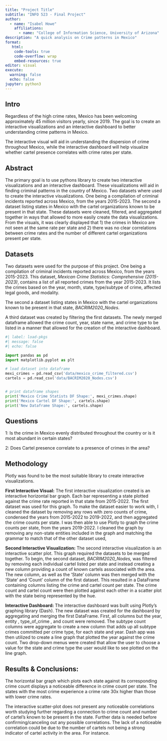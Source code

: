 ```yaml
---
title: "Project Title"
subtitle: "INFO 523 - Final Project"
author: 
  - name: "Isabel Howe"
    affiliations:
      - name: "College of Information Science, University of Arizona"
description: "A quick analysis on Crime patterns in Mexico"
format:
   html:
    code-tools: true
    code-overflow: wrap
    embed-resources: true
editor: visual
execute:
  warning: false
  echo: false
jupyter: python3
---
```


## Intro

Regardless of the high crime rates, Mexico has been welcoming approximately 45 million visitors yearly, since 2019. The goal is to create an interactive visualizations and an interactive dashboard to better understanding crime patterns in Mexico.

The interactive visual will aid in understanding the dispersion of crime throughout Mexico, while the interactive dashboard will help visualize whether cartel presence correlates with crime rates per state.

## Abstract

The primary goal is to use pythons library to create two interactive visualizations and an interactive dashboard. These visualizations will aid in finding criminal patterns in the country of Mexico. Two datasets where used to create the interactive visualizations. One being a compilation of criminal incidents reported across Mexico, from the years 2015-2023. The second a dataset listing states in Mexico with the cartel organizations known to be present in that state. These datasets were cleaned, filtered, and aggregated together in ways that allowed to more easily create the data visualizations. From the visuals, it was clearly displayed that 1) the crimes in Mexico are not seen at the same rate per state and 2) there was no clear correlations between crime rates and the number of different cartel organizations present per state.

## Datasets

Two datasets were used for the purpose of this project. One being a compilation of criminal incidents reported across Mexico, from the years 2015-2023. This dataset, *Mexican Crime Statistics: Comprehensive (2015-2023)*, contains a list of all reported crimes from the year 2015-2023. It lists the crimes based on the year, month, state, type/subtype of crime, affected legal goods, and modality.

The second a dataset listing states in Mexico with the cartel organizations known to be present in that state, *BACRIM2020_Nodes*.

A third dataset was created by filtering the first datasets. The newly merged dataframe allowed the crime count, year, state name, and crime type to be listed in a manner that allowed for the creation of the interactive dashboard.

```python
#| label: load-pkgs
#| message: false
#| echo: false

import pandas as pd 
import matplotlib.pyplot as plt

# load dataset into dataframe
mexi_crimes = pd.read_csv('data/mexico_crime_filtered.csv')
cartels = pd.read_csv('data/BACRIM2020_Nodes.csv')


# print dataframe shapes
print('Mexico Crime Statists DF Shape:', mexi_crimes.shape)
print('Mexico Cartel DF Shape:', cartels.shape)
print('New Dataframe Shape:', cartels.shape)

```

## 

## Questions

1: Is the crime in Mexico evenly distributed throughout the country or is it most abundant in certain states?

2: Does Cartel presence correlate to a presence of crimes in the area?

## Methodology

Plotly was found to be the most suitable library to create interactive visualizations.

**First Interactive Visual:** The first interactive visualization created is an interactive horizontal bar graph. Each bar representing a state plotted against the crime rate reported in that state from 2015-2022. The first dataset was used for this graph. To make the dataset easier to work with, I cleaned the dataset by removing any rows with zero counts of crime, condensed the years from 2015-2022 to 2019-2022, and then aggregated the crime counts per state. I was then able to use Plotly to graph the crime counts per state, from the years 2019-2022. I cleaned the graph by removing any non-state entities included in the graph and matching the grammar to match that of the other dataset used,

**Second Interactive Visualization:** The second interactive visualization is an interactive scatter plot. This graph required the datasets to be merged together. To begin, the second dataset, *BACRIM2020_Nodes,* was filtered by removing each individual cartel listed per state and instead creating a new column providing a count of known cartels associated with the area. The new column, as well as the 'State' column was then merged with the 'State' and 'Count' column of the first dataset. This resulted in a DataFrame containing columns listing the crime and cartel count per state. The crime count and cartel count were then plotted against each other in a scatter plot with the state being represented by the hue.

**Interactive Dashboard:** The interactive dashboard was built using Plotly's graphing library (Dash). The new dataset was created for the dashboard by aggregating and merging the first DataFrame. First, all columns but the year, entity , type_of_crime , and count were removed. The subtype count columns were aggregate to create a new column that adds up all subtype crimes committed per crime type, for each state and year. Dash app was then utilized to create a line graph that plotted the year against the crime count. Two drop-down menus were created that allow the user to choose a value for the state and crime type the user would like to see plotted on the line graph.

## Results & Conclusions:

The horizontal bar graph which plots each state against its corresponding crime count displays a noticeable difference in crime count per state. The states with the most crime experience a crime rate 30x higher than those with lower crime rates.

The interactive scatter-plot does not present any noticeable correlations worth studying further regarding a connection to crime count and number of cartel's known to be present in the state. Further data is needed before confirming/canceling out any possible correlations. The lack of a noticeable correlation could be due to the number of cartels not being a strong indicator of cartel activity in the area. For instance.
